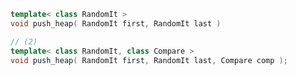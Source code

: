 ```cpp
template< class RandomIt >
void push_heap( RandomIt first, RandomIt last )

// (2)
template< class RandomIt, class Compare >
void push_heap( RandomIt first, RandomIt last, Compare comp );
```
